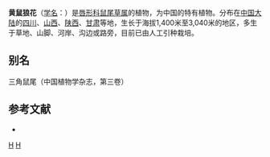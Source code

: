 {{Speciesbox 
| taxon = Salvia tricuspis
| authority = Fuanch.
}}

'''黄鼠狼花'''（[[学名|学名]]：{{lang|la|''Salvia tricuspis''}}）是[[唇形科|唇形科]][[鼠尾草属|鼠尾草属]]的植物，为中国的特有植物。分布在[[中国大陆|中国大陆]]的[[四川|四川]]、[[山西|山西]]、[[陕西|陕西]]、[[甘肃|甘肃]]等地，生长于海拔1,400米至3,040米的地区，多生于草地、山脚、河岸、沟边或路旁，目前已由人工引种栽培。

== 别名 ==
三角鼠尾（中国植物学杂志，第三卷）

== 参考文献 ==
<div class="references-small">
* {{cite web| url =http://www.bioinfo.cn/db05/KmzwSpecies.php?action=view&id=31006| title =黄鼠狼花| work =《中国高等植物数据库全库》| publisher =中国科学院微生物研究所| author =昆明植物研究所| accessdate =2009-02-26| deadurl =yes| archiveurl =https://web.archive.org/web/20160305012720/http://www.bioinfo.cn/db05/KmzwSpecies.php?action=view&id=31006| archivedate =2016-03-05}}
</div>
{{Taxonbar}}

[[Category:鼠尾草属|H]]
[[Category:中國特有植物|H]]